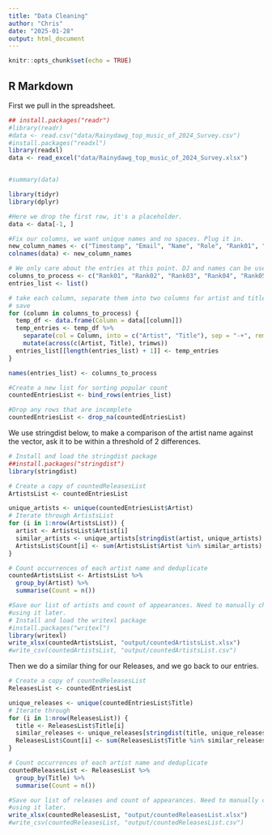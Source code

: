```yaml
---
title: "Data Cleaning"
author: "Chris"
date: "2025-01-28"
output: html_document
---
```


```r
knitr::opts_chunk$set(echo = TRUE)
```

## R Markdown

First we pull in the spreadsheet.
```r
## install.packages("readr")
#library(readr)
#data <- read.csv("data/Rainydawg_top_music_of_2024_Survey.csv")
#install.packages("readxl")
library(readxl)
data <- read_excel("data/Rainydawg_top_music_of_2024_Survey.xlsx")


#summary(data)

library(tidyr)
library(dplyr)

#Here we drop the first row, it's a placeholder.
data <- data[-1, ]

#Fix our columns, we want unique names and no spaces. Plug it in.
new_column_names <- c("Timestamp", "Email", "Name", "Role", "Rank01", "Rank02", "Rank03", "Rank04", "Rank05", "Rank06", "Rank07", "Rank08", "Rank09", "Rank10", "Rank11", "Rank12", "Rank13", "Rank14", "Rank15", "Rank16", "Rank 17", "Rank18", "Rank19", "Rank20", "Rank21", "Extra", "Notes")
colnames(data) <- new_column_names

# We only care about the entries at this point. DJ and names can be useful later. Create a new list() for entries.
columns_to_process <- c("Rank01", "Rank02", "Rank03", "Rank04", "Rank05", "Rank06", "Rank07", "Rank08", "Rank09", "Rank10", "Rank11", "Rank12", "Rank13", "Rank14", "Rank15", "Rank16", "Rank 17", "Rank18", "Rank19", "Rank20", "Rank21")
entries_list <- list()

# take each column, separate them into two columns for artist and title, and trim the whitespace
# save
for (column in columns_to_process) {
  temp_df <- data.frame(Column = data[[column]])
  temp_entries <- temp_df %>% 
    separate(col = Column, into = c("Artist", "Title"), sep = "-+", remove = TRUE) %>% 
    mutate(across(c(Artist, Title), trimws))
  entries_list[[length(entries_list) + 1]] <- temp_entries
}

names(entries_list) <- columns_to_process

#Create a new list for sorting popular count
countedEntriesList <- bind_rows(entries_list)

#Drop any rows that are incomplete
countedEntriesList <- drop_na(countedEntriesList) 


```
We use stringdist below, to make a comparison of the artist name against the vector,
ask it to be within a threshold of 2 differences.
```r
# Install and load the stringdist package
##install.packages("stringdist")
library(stringdist)

# Create a copy of countedReleasesList
ArtistsList <- countedEntriesList

unique_artists <- unique(countedEntriesList$Artist)
# Iterate through ArtistsList
for (i in 1:nrow(ArtistsList)) {
  artist <- ArtistsList$Artist[i]
  similar_artists <- unique_artists[stringdist(artist, unique_artists) <= 2]
  ArtistsList$Count[i] <- sum(ArtistsList$Artist %in% similar_artists)
}

# Count occurrences of each artist name and deduplicate
countedArtistsList <- ArtistsList %>% 
  group_by(Artist) %>% 
  summarise(Count = n())

#Save our list of artists and count of appearances. Need to manually check this before
#using it later.
# Install and load the writexl package
#install.packages("writexl")
library(writexl)
write_xlsx(countedArtistsList, "output/countedArtistsList.xlsx")
#write_csv(countedArtistsList, "output/countedArtistsList.csv")
```
Then we do a similar thing for our Releases, and we go back to our entries.

```r
# Create a copy of countedReleasesList
ReleasesList <- countedEntriesList

unique_releases <- unique(countedEntriesList$Title)
# Iterate through
for (i in 1:nrow(ReleasesList)) {
  title <- ReleasesList$Title[i]
  similar_releases <- unique_releases[stringdist(title, unique_releases) <= 2]
  ReleasesList$Count[i] <- sum(ReleasesList$Title %in% similar_releases)
}

# Count occurrences of each artist name and deduplicate
countedReleasesList <- ReleasesList %>% 
  group_by(Title) %>% 
  summarise(Count = n())

#Save our list of releases and count of appearances. Need to manually check this before
#using it later.
write_xlsx(countedReleasesList, "output/countedReleasesList.xlsx")
#write_csv(countedReleasesList, "output/countedReleasesList.csv")
```

